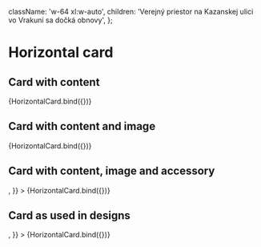 


  className: 'w-64 xl:w-auto',
  children: 'Verejný priestor na Kazanskej ulici vo Vrakuni sa dočká obnovy',
};

<Meta title="components/molecules/HorizontalCard" decorators={[withDesign]} />

# Horizontal card

## Card with content

<Canvas>
  <Story
    name="With content"
    args={{
      ...defaultArgs,
    }}
  >
    {HorizontalCard.bind({})}
  </Story>
</Canvas>

## Card with content and image

<Canvas>
  <Story
    name="With image"
    args={{
      ...defaultArgs,
      imageSrc: SampleImage,
    }}
  >
    {HorizontalCard.bind({})}
  </Story>
</Canvas>

## Card with content, image and accessory

<Canvas>
  <Story
    name="With accessory"
    args={{
      ...defaultArgs,
      imageSrc: SampleImage,
      accessory: <VerticalCardButton className="xl:hidden" />,
    }}
  >
    {HorizontalCard.bind({})}
  </Story>
</Canvas>

## Card as used in designs

<Canvas>
  <Story
    name="With specified sizes"
    args={{
      ...defaultArgs,
      className: 'w-64 xl:w-auto xl:max-w-lg xl:h-52',
      imageSrc: SampleImage,
      accessory: <VerticalCardButton className="xl:hidden" />,
    }}
  >
    {HorizontalCard.bind({})}
  </Story>
</Canvas>

<ArgsTable of={HorizontalCard} />
